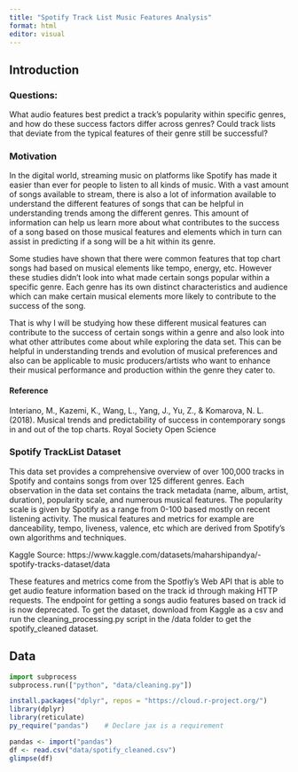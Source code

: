 ```yaml
---
title: "Spotify Track List Music Features Analysis"
format: html
editor: visual
---
```


## Introduction

### Questions:

What audio features best predict a track's popularity within specific genres, and how do these success factors differ across genres? Could track lists that deviate from the typical features of their genre still be successful?

### Motivation

In the digital world, streaming music on platforms like Spotify has made it easier than ever for people to listen to all kinds of music. With a vast amount of songs available to stream, there is also a lot of information available to understand the different features of songs that can be helpful in understanding trends among the different genres. This amount of information can help us learn more about what contributes to the success of a song based on those musical features and elements which in turn can assist in predicting if a song will be a hit within its genre.

Some studies have shown that there were common features that top chart songs had based on musical elements like tempo, energy, etc. However these studies didn't look into what made certain songs popular within a specific genre. Each genre has its own distinct characteristics and audience which can make certain musical elements more likely to contribute to the success of the song.

That is why I will be studying how these different musical features can contribute to the success of certain songs within a genre and also look into what other attributes come about while exploring the data set. This can be helpful in understanding trends and evolution of musical preferences and also can be applicable to music producers/artists who want to enhance their musical performance and production within the genre they cater to.

#### Reference

Interiano, M., Kazemi, K., Wang, L., Yang, J., Yu, Z., & Komarova, N. L. (2018). Musical trends and predictability of success in contemporary songs in and out of the top charts. Royal Society Open Science

### Spotify TrackList Dataset

This data set provides a comprehensive overview of over 100,000 tracks in Spotify and contains songs from over 125 different genres. Each observation in the data set contains the track metadata (name, album, artist, duration), popularity scale, and numerous musical features. The popularity scale is given by Spotify as a range from 0-100 based mostly on recent listening activity. The musical features and metrics for example are danceability, tempo, liveness, valence, etc which are derived from Spotify's own algorithms and techniques.

Kaggle Source: https://www.kaggle.com/datasets/maharshipandya/-spotify-tracks-dataset/data

These features and metrics come from the Spotfiy's Web API that is able to get audio feature information based on the track id through making HTTP requests. The endpoint for getting a songs audio features based on track id is now deprecated. To get the dataset, download from Kaggle as a csv and run the cleaning_processing.py script in the /data folder to get the spotify_cleaned dataset.

## Data

```python
import subprocess
subprocess.run(["python", "data/cleaning.py"])
```

```r
install.packages("dplyr", repos = "https://cloud.r-project.org/")
library(dplyr)
library(reticulate)
py_require("pandas")    # Declare jax is a requirement

pandas <- import("pandas")
df <- read.csv("data/spotify_cleaned.csv")
glimpse(df)

```
